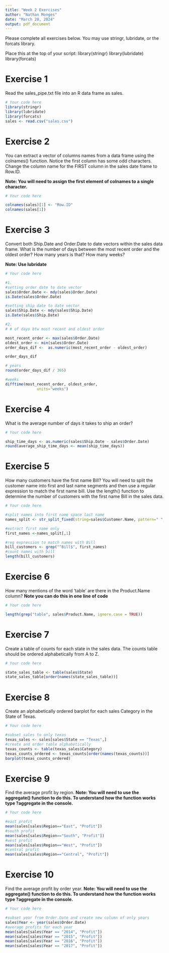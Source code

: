 ```yaml
---
title: "Week 2 Exercises"
author: "Nathan Monges"
date: "March 20, 2024"
output: pdf_document
---
```


Please complete all exercises below. You may use stringr, lubridate, or the forcats library. 

Place this at the top of your script:
library(stringr)
library(lubridate)
library(forcats)

# Exercise 1
Read the sales_pipe.txt file into an R data frame as sales. 

```r
# Your code here
library(stringr)
library(lubridate)
library(forcats)
sales <- read.csv("sales.csv")

```

# Exercise 2
You can extract a vector of columns names from a data frame using the colnames() function. Notice the first column has some odd characters. Change the column name for the FIRST column in the sales date frame to Row.ID. 

**Note: You will need to assign the first element of colnames to a single character.**

```r
# Your code here

colnames(sales)[1] <- "Row.ID"
colnames(sales[1])

```

# Exercise 3
Convert both Ship.Date and Order.Date to date vectors within the sales data frame. What is the number of days between the most recent order and the oldest order?
How many years is that?
How many weeks?

**Note: Use lubridate**

```r
# Your code here

#1.
#setting order date to date vector 
sales$Order.Date <- mdy(sales$Order.Date)
is.Date(sales$Order.Date)

#setting ship date to date vector 
sales$Ship.Date <- mdy(sales$Ship.Date)
is.Date(sales$Ship.Date)

#2. 
# # of days btw most recent and oldest order 

most_recent_order <- max(sales$Order.Date)
oldest_order <- min(sales$Order.Date)
order_days_dif <-  as.numeric(most_recent_order - oldest_order)

order_days_dif

# years 
round(order_days_dif / 365) 

#weeks 
difftime(most_recent_order, oldest_order, 
              units="weeks")

```


# Exercise 4
What is the average number of days it takes to ship an order?

```r
# Your code here

ship_time_days <- as.numeric(sales$Ship.Date - sales$Order.Date)
round(average_ship_time_days <- mean(ship_time_days))

```


# Exercise 5
How many customers have the first name Bill?
You will need to split the customer name into first and last name segments and then use a regular expression to match the first name bill. Use the length() function to determine the number of customers with the first name Bill in the sales data. 

```r
# Your code here

#split names into first name space last name
names_split <- str_split_fixed(string=sales$Customer.Name, pattern=" ", n=2)

#extract first name only 
first_names <-names_split[,1]

#reg expression to match names with Bill
bill_customers <- grep("^Bill$", first_names)
#count names with bill
length(bill_customers)

```

# Exercise 6
How many mentions of the word 'table' are there in the Product.Name column? 
**Note you can do this in one line of code**

```r
# Your code here

length(grep("table", sales$Product.Name, ignore.case = TRUE))


```

# Exercise 7
Create a table of counts for each state in the sales data. The counts table should be ordered alphabetically from A to Z. 

```r
# Your code here

state_sales_table <- table(sales$State)
state_sales_table[order(names(state_sales_table))]


```

# Exercise 8
Create an alphabetically ordered barplot for each sales Category in the State of Texas. 

```r
# Your code here

#subset sales to only texas
texas_sales <- sales[sales$State == "Texas",]
#create and order table alphabetically 
texas_counts <- table(texas_sales$Category)
texas_counts_ordered <- texas_counts[order(names(texas_counts))]
barplot(texas_counts_ordered)

```

# Exercise 9
Find the average profit by region.
**Note: You will need to use the aggregate() function to do this. To understand how the function works type ?aggregate in the console.**

```r
# Your code here

#east profit
mean(sales[sales$Region=="East", "Profit"])
#south profit
mean(sales[sales$Region=="South", "Profit"])
#west profit
mean(sales[sales$Region=="West", "Profit"])
#central profit
mean(sales[sales$Region=="Central", "Profit"])

```

# Exercise 10
Find the average profit by order year. 
**Note: You will need to use the aggregate() function to do this. To understand how the function works type ?aggregate in the console.**

```r
# Your code here

#subset year from Order.Date and create new column of only years 
sales$Year <- year(sales$Order.Date)
#average profits for each year 
mean(sales[sales$Year == "2014", "Profit"])
mean(sales[sales$Year == "2015", "Profit"])
mean(sales[sales$Year == "2016", "Profit"])
mean(sales[sales$Year == "2017", "Profit"])

```

